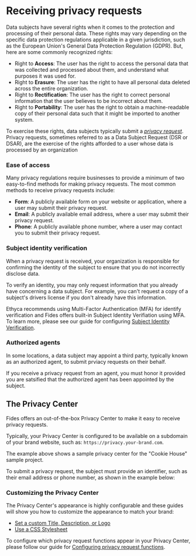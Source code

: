 
# Receiving privacy requests

Data subjects have several rights when it comes to the protection and processing of their personal data. These rights may vary depending on the specific data protection regulations applicable in a given jurisdiction, such as the European Union's General Data Protection Regulation (GDPR). But, here are some commonly recognized rights:

* Right to **Access**: The user has the right to access the personal data that was collected and processed about them, and understand what purposes it was used for.
* Right to **Erasure**: The user has the right to have all personal data deleted across the entire organization. 
* Right to **Rectification**: The user has the right to correct personal information that the user believes to be incorrect about them.
* Right to **Portability**: The user has the right to obtain a machine-readable copy of their personal data such that it might be imported to another system.

To exercise these rights, data subjects typically submit a [_privacy request_](/tutorials/privacy-requests-glossary#privacy-request).
<Callout emoji="" type="info">Privacy requests, sometimes referred to as a Data Subject Request (DSR or DSAR), are the exercise of the rights afforded to a user whose data is processed by an organization </Callout>

### Ease of access
Many privacy regulations require businesses to provide a minimum of two easy-to-find methods for making privacy requests.
The most common methods to receive privacy requests include: 

* **Form**: A publicly available form on your website or application, where a user may submit their privacy request.
* **Email**: A publicly available email address, where a user may submit their privacy request.
* **Phone**: A publicly available phone number, where a user may contact you to submit their privacy request.

### Subject identity verification

When a privacy request is received, your organization is responsible for confirming the identity of the subject to ensure that you do not incorrectly disclose data. 

To verify an identity, you may only request information that you already have concerning a data subject. For example, you can't request a copy of a subject's drivers license if you don't already have this information.

Ethyca recommends using Multi-Factor Authentication (MFA) for identify verification and Fides offers built-in Subject Identity Verifiation using MFA. To learn more, please see our guide for configuring [Subject Identity Verification](/dev-docs/configuration/privacy-requests/subject-identity-verification). 

### Authorized agents
In some locations, a data subject may appoint a third party, typically known as an authorized agent, to submit prviacy requests on their behalf.

If you receive a privacy request from an agent, you must honor it provided you are satsified that the authorized agent has been appointed by the subject.

## The Privacy Center
Fides offers an out-of-the-box Privacy Center to make it easy to receive privacy requests.

Typically, your Privacy Center is configured to be available on a subdomain of your brand website, such as: `https://privacy.your-brand.com`.

<Screenshot img="/docs/assets/img/tutorials/privacy-requests-privacy-center.gif" description="Standard Privacy Center" />

The example above shows a sample privacy center for the "Cookie House" sample project.

To submit a privacy request, the subject must provide an identifier, such as their email address or phone number, as shown in the example below:

<Screenshot img="/docs/assets/img/tutorials/privacy-requests-submit-identity.gif" description="Submitting a Privacy Request" />

### Customizing the Privacy Center

The Privacy Center's appearance is highly configurable and these guides will show you how to customize the appearance to match your brand: 
* [Set a custom Title, Description, or Logo](/dev-docs/configuration/privacy-requests/privacy-center#set-custom-fields)
* [Use a CSS Stylesheet](/dev-docs/configuration/privacy-requests/privacy-center#configure-website-appearance)

To configure which privacy request functions appear in your Privacy Center, please follow our guide for [Configuring privacy request functions](/dev-docs/configuration/privacy-requests/privacy-center#configure-privacy-request-options).

